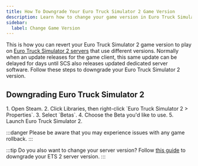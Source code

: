 ```yaml
---
title: How To Downgrade Your Euro Truck Simulator 2 Game Version
description: Learn how to change your game version in Euro Truck Simulator 2 with this guide.
sidebar:
  label: Change Game Version
---
```


This is how you can revert your Euro Truck Simulator 2 game version to play on [Euro Truck Simulator 2 servers](https://www.gamehostbros.com/euro-truck-simulator-2-server-hosting/) that use different versions. Normally when an update releases for the game client, this same update can be delayed for days until SCS also releases updated dedicated server software. Follow these steps to downgrade your Euro Truck Simulator 2 version.

## Downgrading Euro Truck Simulator 2

<Steps>
1. Open Steam.
2. Click Libraries, then right-click `Euro Truck Simulator 2 > Properties`.
3. Select `Betas`.
4. Choose the Beta you'd like to use.
5. Launch Euro Truck Simulator 2.
</Steps>

:::danger
Please be aware that you may experience issues with any game rollback.
:::

:::tip
Do you also want to change your server version? Follow [this guide](/games/euro-truck-simulator-2/change-server-version/) to downgrade your ETS 2 server version.
:::